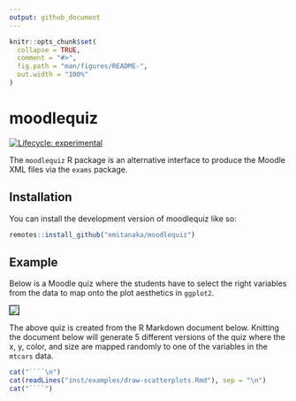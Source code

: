 ```yaml
---
output: github_document
---
```


<!-- README.md is generated from README.Rmd. Please edit that file -->

```r
knitr::opts_chunk$set(
  collapse = TRUE,
  comment = "#>",
  fig.path = "man/figures/README-",
  out.width = "100%"
)
```

# moodlequiz

<!-- badges: start -->
[![Lifecycle: experimental](https://img.shields.io/badge/lifecycle-experimental-orange.svg)](https://lifecycle.r-lib.org/articles/stages.html#experimental)
<!-- badges: end -->

The `moodlequiz` R package is an alternative interface to produce the Moodle XML files via the `exams` package. 

## Installation

You can install the development version of moodlequiz like so:

``` r
remotes::install_github("emitanaka/moodlequiz")
```

## Example

Below is a Moodle quiz where the students have to select the right variables from the data to map onto the plot aesthetics in `ggplot2`. 

![](man/quiz-screenshot.png){style="border:1px solid black;"}

The above quiz is created from the R Markdown document below. Knitting the document below will generate 5 different versions of the quiz where the x, y, color, and size are mapped randomly to one of the variables in the `mtcars` data. 

```r
cat("````\n")
cat(readLines("inst/examples/draw-scatterplots.Rmd"), sep = "\n")
cat("````")
```


